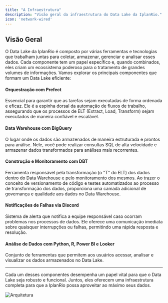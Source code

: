 ```yaml
---
title: "A Infraestrutura"
description: "Visão geral da infraestrutura do Data Lake da IplanRio."
icon: 'network-wired'
---
```




## Visão Geral

O Data Lake da IplanRio é composto por várias ferramentas e tecnologias que trabalham juntas para coletar, armazenar, gerenciar e analisar esses dados. Cada componente tem um papel específico e, quando combinados, eles criam um ecossistema poderoso para o tratamento de grandes volumes de informações. Vamos explorar os principais componentes que formam um Data Lake eficiente:

#### Orquestração com Prefect

Essencial para garantir que as tarefas sejam executadas de forma ordenada e eficaz. Ele é a espinha dorsal da automação de fluxos de trabalho, assegurando que os processos de ELT (Extract, Load, Transform) sejam executados de maneira confiável e escalável.

#### Data Warehouse com BigQuery

O lugar onde os dados são armazenados de maneira estruturada e prontos para análise. Nele, você pode realizar consultas SQL de alta velocidade e armazenar dados transformados para análises mais recorrentes.

#### Construção e Monitoramento com DBT

Ferramenta responsável pela transformação (o "T" do ELT) dos dados dentro do Data Warehouse e pelo monitoramento dos mesmos. Ao trazer o conceito de versionamento de código e testes automatizados ao processo de transformação dos dados, proporciona uma camada adicional de governança e qualidade aos dados no Data Warehouse.

#### Notificações de Falhas via Discord

Sistema de alerta que notifica a equipe responsável caso ocorram problemas nos processos de dados. Ele oferece uma comunicação imediata sobre quaisquer interrupções ou falhas, permitindo uma rápida resposta e resolução.

#### Análise de Dados com Python, R, Power BI e Looker

Conjunto de ferramentas que permitem aos usuários acessar, analisar e visualizar os dados armazenados no Data Lake.

---

Cada um desses componentes desempenha um papel vital para que o Data Lake seja robusto e funcional. Juntos, eles oferecem uma infraestrutura completa para que a IplanRio possa aproveitar ao máximo seus dados.

![Arquitetura](../../images/guia-de-desenvolvimento/arquitetura.png)

